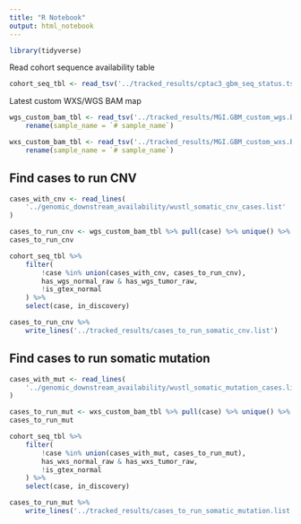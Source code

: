 ```yaml
---
title: "R Notebook"
output: html_notebook
---
```


```r
library(tidyverse)
```

Read cohort sequence availability table
```r
cohort_seq_tbl <- read_tsv('../tracked_results/cptac3_gbm_seq_status.tsv')
```


Latest custom WXS/WGS BAM map
```r
wgs_custom_bam_tbl <- read_tsv('../tracked_results/MGI.GBM_custom_wgs.BamMap.dat') %>%
    rename(sample_name = `# sample_name`)

wxs_custom_bam_tbl <- read_tsv('../tracked_results/MGI.GBM_custom_wxs.BamMap.dat') %>%
    rename(sample_name = `# sample_name`)
```



## Find cases to run CNV
```r
cases_with_cnv <- read_lines(
    '../genomic_downstream_availability/wustl_somatic_cnv_cases.list'
)
```

```r
cases_to_run_cnv <- wgs_custom_bam_tbl %>% pull(case) %>% unique() %>% setdiff(cases_with_cnv)
cases_to_run_cnv
```

```r
cohort_seq_tbl %>%
    filter(
        !case %in% union(cases_with_cnv, cases_to_run_cnv),
        has_wgs_normal_raw & has_wgs_tumor_raw,
        !is_gtex_normal
    ) %>% 
    select(case, in_discovery)
```

```r
cases_to_run_cnv %>%
    write_lines('../tracked_results/cases_to_run_somatic_cnv.list')
```


## Find cases to run somatic mutation
```r
cases_with_mut <- read_lines(
    '../genomic_downstream_availability/wustl_somatic_mutation_cases.list'
)
```

```r
cases_to_run_mut <- wxs_custom_bam_tbl %>% pull(case) %>% unique() %>% setdiff(cases_with_mut)
cases_to_run_mut
```

```r
cohort_seq_tbl %>%
    filter(
        !case %in% union(cases_with_mut, cases_to_run_mut),
        has_wxs_normal_raw & has_wxs_tumor_raw,
        !is_gtex_normal
    ) %>% 
    select(case, in_discovery)
```

```r
cases_to_run_mut %>%
    write_lines('../tracked_results/cases_to_run_somatic_mutation.list')
```